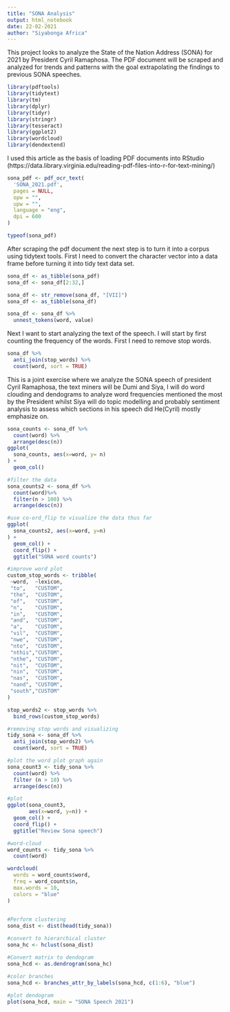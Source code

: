 ---
title: "SONA Analysis"
output: html_notebook
date: 22-02-2021
author: "Siyabonga Africa"
---

This project looks to analyze the State of the Nation Address (SONA) for 2021 by President Cyril Ramaphosa. The PDF document will be scraped and analyzed for trends and patterns with the goal extrapolating the findings to previous SONA speeches.

```{r - packages}
library(pdftools)
library(tidytext)
library(tm)
library(dplyr)
library(tidyr)
library(stringr)
library(tesseract)
library(ggplot2)
library(wordcloud)
library(dendextend)
```

I used this article as the basis of loading PDF documents into RStudio (https://data.library.virginia.edu/reading-pdf-files-into-r-for-text-mining/) 

```{r - data load}
sona_pdf <- pdf_ocr_text(
  'SONA_2021.pdf',
  pages = NULL,
  opw = "",
  upw = "",
  language = "eng",
  dpi = 600
)

typeof(sona_pdf)
```
After scraping the pdf document the next step is to turn it into a corpus using tidytext tools. First I need to convert the character vector into a data frame before turning it into tidy text data set.

```{r - tidytext_corpus}
sona_df <- as_tibble(sona_pdf)
sona_df <- sona_df[2:32,]

sona_df <- str_remove(sona_df, "[VII]")
sona_df <- as_tibble(sona_df)

sona_df <- sona_df %>%
  unnest_tokens(word, value)
```

Next I want to start analyzing the text of the speech. I will start by first counting the frequency of the words. First I need to remove stop words.

```{r word_freq}
sona_df %>% 
  anti_join(stop_words) %>%
  count(word, sort = TRUE)
```

This is a joint exercise where we analyze the SONA speech of president Cyril Ramaphosa, the text miners will be Dumi and Siya, I will do word clouding and dendograms to analyze word frequencies mentioned the most by the President whilst Siya will do topic modelling and probably sentiment analysis to assess which sections in his speech did He(Cyril) mostly emphasize on.
```{r word_count_plot}
sona_counts <- sona_df %>%
  count(word) %>%
  arrange(desc(n))
ggplot(
  sona_counts, aes(x=word, y= n)
) +
  geom_col()

#filter the data
sona_counts2 <- sona_df %>% 
  count(word)%>%
  filter(n > 100) %>%
  arrange(desc(n))

#use co-ord_flip to visualize the data thus far
ggplot(
  sona_counts2, aes(x=word, y=n) 
) +
  geom_col() +
  coord_flip() +
  ggtitle("SONA word counts")

#improve word plot
custom_stop_words <- tribble(
 ~word,  ~lexicon,
 "to",   "CUSTOM",
 "the",  "CUSTOM",
 "of",   "CUSTOM",
 "n",    "CUSTOM",
 "in",   "CUSTOM",
 "and",  "CUSTOM",
 "a",    "CUSTOM",
 "vil",  "CUSTOM",
 "nwe",  "CUSTOM",
 "nto",  "CUSTOM",
 "nthis","CUSTOM",
 "nthe", "CUSTOM",
 "nit",  "CUSTOM",
 "nin",  "CUSTOM",
 "nas",  "CUSTOM",
 "nand", "CUSTOM",
 "south","CUSTOM"
)

stop_words2 <- stop_words %>%
  bind_rows(custom_stop_words)

#removing stop words and visualizing
tidy_sona <- sona_df %>% 
  anti_join(stop_words2) %>%
  count(word, sort = TRUE)

#plot the word plot graph again
sona_count3 <- tidy_sona %>%
  count(word) %>%
  filter (n > 10) %>%
  arrange(desc(n))

#plot
ggplot(sona_count3,
       aes(x=word, y=n)) + 
  geom_col() +
  coord_flip() +
  ggtitle("Review Sona speech")

#word-cloud
word_counts <- tidy_sona %>%
  count(word)

wordcloud(
  words = word_counts$word,
  freq = word_counts$n,
  max.words = 10,
  colors = "blue"
)
  
```




```{r N-grams}
#Perform clustering
sona_dist <- dist(head(tidy_sona))

#convert to hierarchical cluster
sona_hc <- hclust(sona_dist)

#Convert matrix to dendogram
sona_hcd <- as.dendrogram(sona_hc)

#color branches
sona_hcd <- branches_attr_by_labels(sona_hcd, c(1:6), "blue")
  
#plot dendogram
plot(sona_hcd, main = "SONA Speech 2021")




```

